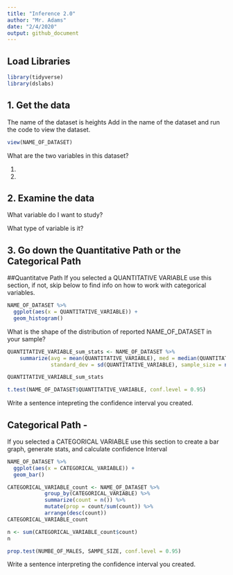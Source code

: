 ```yaml
---
title: "Inference 2.0"
author: "Mr. Adams"
date: "2/4/2020"
output: github_document
---
```

## Load Libraries 
```r
library(tidyverse)
library(dslabs)
```

## 1. Get the data

The name of the dataset is heights 
Add in the name of the dataset and run the code to view the dataset. 
```r
view(NAME_OF_DATASET)
```

What are the two variables in this dataset?

1. 
2. 

## 2. Examine the data

What variable do I want to study? 

What type of variable is it?

## 3. Go down the Quantitative Path or the Categorical Path

##Quantitatve Path 
If you selected a QUANTITATIVE VARIABLE use this section, if not, skip below to find info on how to work with categorical variables.

```r

NAME_OF_DATASET %>%
  ggplot(aes(x = QUANTITATIVE_VARIABLE)) +
  geom_histogram()

```

What is the shape of the distribution of reported NAME_OF_DATASET in your sample?


```r
QUANTITATIVE_VARIABLE_sum_stats <- NAME_OF_DATASET %>%
    summarize(avg = mean(QUANTITATIVE_VARIABLE), med = median(QUANTITATIVE_VARIABLE), 
              standard_dev = sd(QUANTITATIVE_VARIABLE), sample_size = n(), iqr = IQR(QUANTITATIVE_VARIABLE))

QUANTITATIVE_VARIABLE_sum_stats
```

```r

t.test(NAME_OF_DATASET$QUANTITATIVE_VARIABLE, conf.level = 0.95)

```

Write a sentence intepreting the confidence interval you created.


## Categorical Path - 
If you selected a CATEGORICAL VARIABLE use this section to create a bar graph, generate stats, and calculate confidence Interval

```r

NAME_OF_DATASET %>%
  ggplot(aes(x = CATEGORICAL_VARIABLE)) +
  geom_bar()
```

```r

CATEGORICAL_VARIABLE_count <- NAME_OF_DATASET %>%
            group_by(CATEGORICAL_VARIABLE) %>%
            summarize(count = n()) %>%
            mutate(prop = count/sum(count)) %>%
            arrange(desc(count))
CATEGORICAL_VARIABLE_count

n <- sum(CATEGORICAL_VARIABLE_count$count)
n
```
```r
prop.test(NUMBE_OF_MALES, SAMPE_SIZE, conf.level = 0.95)
```

Write a sentence interpreting the confidence interval you created. 
